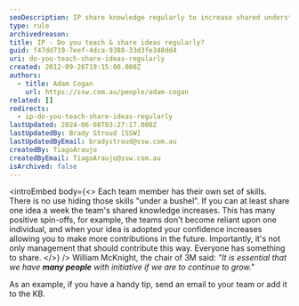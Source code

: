 ```yaml
---
seoDescription: IP share knowledge regularly to increase shared understanding and break reliance on individual expertise.
type: rule
archivedreason:
title: IP - Do you teach & share ideas regularly?
guid: f47dd719-7eef-4dca-9388-33d3fe348dd4
uri: do-you-teach-share-ideas-regularly
created: 2012-09-26T19:15:00.000Z
authors:
  - title: Adam Cogan
    url: https://ssw.com.au/people/adam-cogan
related: []
redirects:
  - ip-do-you-teach-share-ideas-regularly
lastUpdated: 2024-06-08T03:27:17.000Z
lastUpdatedBy: Brady Stroud [SSW]
lastUpdatedByEmail: bradystroud@ssw.com.au
createdBy: TiagoAraujo
createdByEmail: TiagoAraujo@ssw.com.au
isArchived: false
---
```


<introEmbed
  body={<>
Each team member has their own set of skills. There is no use hiding those skills "under a bushel". If you can at least share one idea a week the team's shared knowledge increases. This has many positive spin-offs, for example, the teams don't become reliant upon one individual, and when your idea is adopted your confidence increases allowing you to make more contributions in the future. Importantly, it's not only management that should contribute this way. Everyone has something to share.
  </>}
/>
William McKnight, the chair of 3M said: _"It is essential that we have **many people** with initiative if we are to continue to grow."_

As an example, if you have a handy tip, send an email to your team or add it to the KB.
